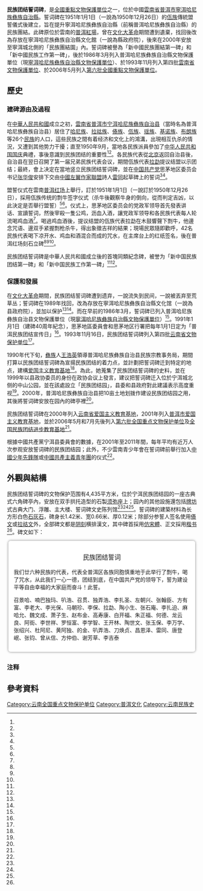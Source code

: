 {{文物保护单位
|级别 = 全国重点
|名称 = 民族团结誓词碑
|所在 = [[雲南省|雲南省]][[普洱市|普洱市]][[寧洱哈尼族彝族自治縣|寧洱哈尼族彝族自治縣]]
|分类 = 近現代重要史跡及代表性建築
|时代 = 1951年
|编号 = 6-1065
|登录 = 2006年5月25日（[[第六批全国重点文物保护单位|第六批]]）
| 备注 ={{maplink|frame=yes|plain=yes|type=point|frame-lat=23.06843|frame-long=101.04336|zoom=16|coord={{coord|23.06843|101.04336}}}}
}}
{{external media|image1=[http://www.cefc-culture.co/wp-content/uploads/2016/10/DSC04590.jpg 誓詞碑外觀]}}
'''民族团结誓词碑'''，是[[全國重點文物保護單位|全國重點文物保護單位]]之一，位於中國[[雲南省|雲南省]][[普洱市|普洱市]][[寧洱哈尼族彝族自治縣|寧洱哈尼族彝族自治縣]]。誓词碑在1951年1月1日（一說為1950年12月26日）的[[佤族|佤族]]傳統盟誓儀式後建立，旨在提升寧洱哈尼族彝族自治縣（前稱普洱哈尼族彝族自治縣）的民族團結。此碑原位於雲南的[[普洱紅場|普洱紅場]]，曾在[[文化大革命|文化大革命]]期間遭到遺棄，找回後改為存放在寧洱哈尼族彝族自治縣文化館（一說為縣政府院），後來在2000年安放至寧洱城北側的「民族團結園」內。誓词碑被譽為「新中國民族團結第一碑」和「新中國民族工作第一碑」，後於1986年3月列入普洱哈尼族彝族自治縣文物保護單位（現[[寧洱哈尼族彝族自治縣文物保護單位|寧洱哈尼族彝族自治縣文物保護單位]]）、於1993年11月列入第四批[[雲南省文物保護單位|雲南省文物保護單位]]、於2006年5月列入[[第六批全國重點文物保護單位|第六批全國重點文物保護單位]]。

== 歷史 ==
=== 建碑源由及過程 ===
在[[中華人民共和國|中華人民共和國]]成立之初，[[雲南省|雲南省]][[普洱市|普洱市]][[宁洱哈尼族彝族自治县|宁洱哈尼族彝族自治县]]（當時名為普洱哈尼族彝族自治县）居住了[[哈尼族|哈尼族]]、[[拉祜族|拉祜族]]、[[傣族|傣族]]、[[佤族|佤族]]、[[瑶族|瑶族]]、[[基诺族|基诺族]]、[[布朗族|布朗族]]等26个[[中國民族列表|民族]]的人口，這些民族之間有着经济和文化上的鴻溝，出現相互仇杀的情況，又遭到其他势力干擾；直至1950年9月，當地各民族派員參加了[[中华人民共和国国庆|中华人民共和国国庆]]典禮，事後意識到民族团结的重要性<ref name="中新网"/><ref name="中国民族报"/>。各民族代表從[[北京|北京]]返回自治县後，自治县在翌日召開了第一届兄弟民族代表会议，期間佤族代表[[拉勐|拉勐]]提议结盟以示团结；最終，會上决定在當地竖立民族团结誓词碑，並在[[中国共产党|中国共产党]]思茅地区委员会书记[[张华俊|张华俊]]安排下交由[[中國左翼作家聯盟|中國左翼作家聯盟]]詩人[[雷同|雷同]]起草碑上的誓词<ref name="中新网"/><ref name="普洱市委党史研究室"/>。

盟誓仪式在雲南[[普洱红场|普洱红场]]上舉行，訂於1951年1月1日（一說訂於1950年12月26日），採用佤族传统的剽牛签字仪式（杀牛後觀察牛身的倒向，從而判定吉凶，以此決定是否舉行盟誓）<ref name="宁洱县委宣传部"/><ref name="中华人民共和国国家民族事务委员会"/>。仪式上，思茅地区委员会的党政军领导首先發表讲话、宣讀誓词，然後宰殺一隻公鸡，沥血入酒，讓党政军领导和各民族代表每人轮流喝鸡血酒<ref name="宁洱县委宣传部"/>。喝過鸡血酒後，提议结盟的佤族代表拉勐在木鼓響聲下剽牛，他邊念咒语、邊双手紧握剽枪杀牛，得出象徵吉祥的結果；現場民眾隨即歡呼，42名民族代表喝下凉开水、鸡血和酒混合而成的咒水，在主席台上的红纸签名，後在普洱红场刻石立碑<ref name="中新网"/><ref name="宁洱县委宣传部"/><ref name="中华人民共和国国家民族事务委员会"/>。

民族团结誓词碑是中華人民共和國成立後的首塊同類紀念碑，被誉为「新中国民族团结第一碑」和「新中国民族工作第一碑」<ref name="宁洱县委宣传部"/><ref name="中华人民共和国国家民族事务委员会"/>。

=== 保護和發展 ===
在[[文化大革命|文化大革命]]期間，民族团结誓词碑遭到遗弃，一說流失到民间，一說被丟弃至荒草丛；誓词碑在1989年找回，改為存放在寧洱哈尼族彝族自治縣文化馆（一說為县政府院），並加以保护<ref name="宁洱县委宣传部"/><ref name="宁洱县委党史研究室"/>。而在早前的1986年3月，誓词碑已列入普洱哈尼族彝族自治县文物保護單位（現[[寧洱哈尼族彝族自治縣文物保護單位|寧洱哈尼族彝族自治縣文物保護單位]]）<ref name="宁洱县委宣传部"/>。1991年1月1日（建碑40周年紀念），思茅地區委員會和思茅地区行署把每年1月1日定为「普洱民族团结宣传日」<ref name="普洱市委党史研究室"/>。1993年11月16日，民族团结誓词碑列入第四批[[云南省文物保护单位|云南省文物保护单位]]<ref name="宁洱县委宣传部"/>。

1990年代下旬，[[彝族|彝族]]人[[王浩英|王浩英]]領導普洱哈尼族彝族自治县民族宗教事务局，期間打算以民族团结誓词碑為宣揚民族团结的着力点，並計劃把誓词碑迁到特定的地点，建構[[爱国主义教育基地|爱国主义教育基地]]<ref name="中国民族报"/>。為此，她蒐集了民族团结誓词碑的史料，並在1999年以县政协委员的身份在政协会议上發言，建议把誓词碑迁入位於宁洱城北侧的中山公园，並在該處設立「民族团结园」，县委和县政府對此建議表示高度重视<ref name="中国民族报"/>。2000年，普洱哈尼族彝族自治县把10亩土地划拨作建设民族团结园之用，其後將誓词碑安放在园內的碑亭裡<ref name="中国民族报"/>。

民族团结誓词碑在2000年列入[[云南省爱国主义教育基地|云南省爱国主义教育基地]]，2001年列入[[普洱市爱国主义教育基地|普洱市爱国主义教育基地]]，並於2006年5月和7月先後列入[[第六批全国重点文物保护单位|第六批全国重点文物保护单位]]及[[全国民族团结进步教育基地|全国民族团结进步教育基地]]<ref name="宁洱县委宣传部"/>。

根據中國共產黨宁洱县委員會的數據，在2001年至2011年間，每年平均有近万人次参观安放誓词碑的民族团结园；此外，不少雲南青少年會在誓词碑前舉行加入[[中國少年先鋒隊|中國少年先鋒隊]]或[[中國共產主義青年團|中國共產主義青年團]]的仪式<ref name="中国民族报"/>。

== 外觀與結構 ==
民族团结誓词碑的文物保护范围有4,435平方米，位於宁洱民族团结园的一座古典式六角碑亭內，安放在双手拱托造型的石製[[须弥座|须弥座]]上；园內的其他設施還包括[[牌坊|牌坊]]式古典大门、浮雕、主大楼、誓词碑文史陈列馆<ref name="中国民族报"/><ref name="宁洱县委宣传部"/><ref name="中华人民共和国国家民族事务委员会"/>。誓词碑的建築材料為长方形白色[[石灰石|石灰石]]，碑身长1.42米、宽0.66米、厚0.12米；除部分参誓人签名使用[[傣文|傣文]]或[[拉祜文|拉祜文]]外，全部碑文都是[[阴刻|阴刻]]横排漢文，其中碑首採用[[仿宋體|仿宋體]]、正文採用[[楷书|楷书]]<ref name="宁洱县委宣传部"/>。碑文如下：

<div style="float: none; background-color:#fff; -webkit-box-shadow: 0px 0px 6px #808080; -moz-box-shadow: 0px 0px 6px #808080; box-shadow: 0px 0px 6px #808080; border-radius: 0.4em; -moz-border-radius: 0.4em; -webkit-border-radius: 0.4em; margin-bottom:2em; margin-left:4px; margin-right:4px; padding:1em; {{#if:{{{height|}}}|height: {{{height}}}; overflow: auto;}}{{{style|}}}"> 
<big><center>民族团结誓词</center></big>

我们廿六种民族的代表，代表全普洱区各族同胞慎重地于此举行了剽牛，喝了咒水，从此我们一心一德，团结到底，在中国共产党的领导下，誓为建设平等自由幸福的大家庭而奋斗！此誓。

召景哈{{efn|name=傣文}}、喃巴独玛{{efn|name=傣文}}、叭浩{{efn|name=傣文}}、召贯{{efn|name=傣文}}、独弄浩{{efn|name=傣文}}、李扎圣{{efn|name=拉祜文}}、左朝兴{{efn|name=拉祜文}}、张翰臣、方有富、李老大{{efn|name=拉祜文}}、李光保、马朝珍、李保、拉勐、陶小生、张石庵、李扎迫{{efn|name=拉祜文}}、麻哈允{{efn|name=傣文}}、魏文成、萧子生、赵布金、高寿康、白开福、朱正福、何德、龙云良、阿街{{efn|name=傣文}}、李世祥、罗恒富、李学智、王开林、陶世文、张玉保、李万学、张绍兴、杜阿尼、黄阿独、的金{{efn|name=傣文}}、叭弄浩{{efn|name=傣文}}、刀焕贞{{efn|name=傣文}}、昌恩泽、雷同、唐登岷、张钧、曾从信、方仲伯、谢芳草、李吉泰

{{center|普洱区第一届兄弟民族代表会议<br />公元一九五一年元旦}}

<div class=" plainlinks"></div></div></div>

=== 注释 ===
{{notelist|1=
{{efn|name=傣文|1=這個签名使用傣文。}}
{{efn|name=拉祜文|1=這個签名使用拉祜文。}}
}}

== 參考資料 ==
{{reflist|2|refs=
<ref name="宁洱县委宣传部">{{cite web |author1=刘馨蔚 (编) |title=“民族团结誓词”碑的诞生 |url=http://www.yn.xinhuanet.com/live/2015-12/23/c_134944835.htm |website=宁洱县委宣传部 |accessdate=2017-02-17 |archiveurl=https://archive.is/20170217102056/http://www.yn.xinhuanet.com/live/2015-12/23/c_134944835.htm |archivedate=2017-02-17 |deadurl=yes |date=2015-12-23 }}</ref>
<ref name="中国民族报">{{cite news |title=王浩英，让民族团结誓词精神发扬光大 |url=http://www.zytzb.gov.cn/tzb2010/S1826/201112/718946.shtml |accessdate=2017-02-17 |agency=中国民族报 |date=2011-12-23 |archiveurl=https://archive.is/20170217102226/http://www.zytzb.gov.cn/tzb2010/S1826/201112/718946.shtml |archivedate=2017-02-17 |deadurl=yes }}</ref>
<ref name="普洱市委党史研究室">{{cite web |title=普洱民族团结碑誓词撰稿人——雷同 |url=http://www.peds.gov.cn/tp_nr.asp?id=3632 |website=普洱市委党史研究室 |accessdate=2017-02-17 |archiveurl=https://archive.is/20170217102435/http://www.peds.gov.cn/tp_nr.asp?id=3632 |archivedate=2017-02-17 |deadurl=no |date=2015-11-27 }}</ref>
<ref name="中新网">{{cite news |author1=韩帅南 (编) |author2=保旭 |author3=史广林 |title=哈尼族老人揭秘民族团结誓词碑背后鲜为人知的故事 |url=http://www.yn.chinanews.com/news/2016/0824/16191.html |accessdate=2017-02-17 |agency=中新网 |date=2016-08-24 |archiveurl=https://archive.is/20170217102623/http://www.yn.chinanews.com/news/2016/0824/16191.html |archivedate=2017-02-17 |deadurl=no }}</ref>
<ref name="中华人民共和国国家民族事务委员会">{{cite web |title=民族团结誓词碑 |url=http://www.seac.gov.cn/gjmw/zt/2009-09-23/1253498562188854.htm |publisher=中华人民共和国国家民族事务委员会 |accessdate=2017-02-17 |archiveurl=https://archive.is/20170217102832/http://www.seac.gov.cn/gjmw/zt/2009-09-23/1253498562188854.htm |archivedate=2017-02-17 |deadurl=yes |date=2009-09-23 |df= }}</ref>
<ref name="宁洱县委党史研究室">{{cite web |title=民族团结园 |url=http://www.peds.gov.cn/ne/zx_nr.asp?id=3888 |website=宁洱县委党史研究室 |accessdate=2017-02-17 |archiveurl=https://archive.is/20170217102946/http://www.peds.gov.cn/ne/zx_nr.asp?id=3888 |archivedate=2017-02-17 |deadurl=no |date=2015-11-29 }}</ref>
}}

{{云南全国重点文物保护单位}}

[[Category:云南全国重点文物保护单位|Category:云南全国重点文物保护单位]]
[[Category:普洱文化|Category:普洱文化]]
[[Category:云南民族史|Category:云南民族史]]